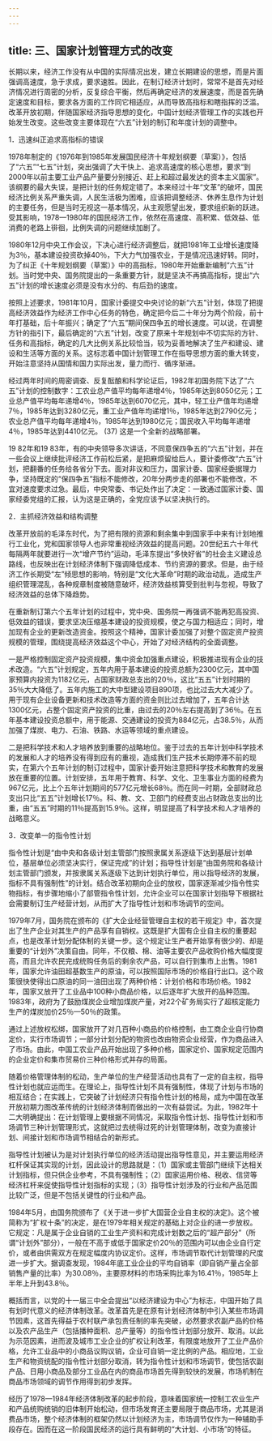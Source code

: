 ```yaml
---
---
---
```

title: 三、国家计划管理方式的改变
---




长期以来，经济工作没有从中国的实际情况出发，建立长期建设的思想，而是片面强调高速度，急于求成，要求速胜。因此，在制订经济计划时，常常不是首先对经济情况进行周密的分析，反复综合平衡，然后再确定经济的发展速度，而是首先确定速度和目标，要求各方面的工作同它相适应，从而导致高指标和瞎指挥的泛滥。改革开放初期，伴随国家经济指导思想的变化，中国计划经济管理工作的实践也开始发生改变。这些改变主要体现在“六五”计划的制订和年度计划的调整中。





1．迅速纠正追求高指标的错误


1978年制定的《1976年到1985年发展国民经济十年规划纲要（草案）》，包括了“六五”“七五”计划，突出强调了大干快上、追求高速度的核心思想，要求“到2000年以前主要工业产品产量要分别接近、赶上和超过最发达的资本主义国家”。该纲要的最大失误，是把计划的任务规定错了。本来经过十年“文革”的破坏，国民经济比例关系严重失调，人民生活极为困难，应该把调整经济、休养生息作为计划的主要任务，但是当时无视这一基本情况，从主观愿望出发，要求组织新的跃进。受其影响，1978—1980年的国民经济工作，依然在高速度、高积累、低效益、低消费的老路上徘徊，比例失调的问题继续加剧了。

1980年12月中央工作会议，下决心进行经济调整后，就把1981年工业增长速度降为3％，基本建设投资砍掉40％，下大力气加强农业，于是情况迅速好转。同时，为了纠正《十年规划纲要（草案）》中的高指标，1980年开始重新编制“六五”计划。当时党中央、国务院提出的一条重要方针，就是坚决不再搞高指标，提出“六五”计划的增长速度必须是没有水分的、有后劲的速度。

按照上述要求，1981年10月，国家计委提交中央讨论的新“六五”计划，体现了把提高经济效益作为经济工作中心任务的特色，确定把今后二十年分为两个阶段，前十年打基础，后十年振兴；确定了“六五”期间保四争五的增长速度。可以说，在调整方针的指引下，最后确定的“六五”计划，改变了原来十年规划中不切实际的方针、任务和高指标，确定的几大比例关系比较恰当，较为妥善地解决了生产和建设、建设和生活等方面的关系。这标志着中国计划管理工作在指导思想方面的重大转变，开始注意坚持从国情和国力实际出发，量力而行、循序渐进。

经过两年时间的周密调查、反复酝酿和科学论证后，1982年初国务院下达了“六五”计划的控制数字：工农业总产值平均每年递增4％，1985年达到8050亿元；工业总产值平均每年递增4％，1985年达到6070亿元，其中，轻工业产值年均递增7％，1985年达到3280亿元，重工业产值年均递增1％，1985年达到2790亿元；农业总产值平均每年递增4％，1985年达到1980亿元；国民收入平均每年递增4％，1985年达到4410亿元。 (37) 这是一个全新的战略部署。

19 82年和19 83年，有的中央领导多次讲话，不同意保四争五的“六五”计划，并在一些会议上继续批评经济工作前松后紧，是把麻烦留给后人，要计委修改“六五”计划，把翻番的任务给各省分下去。面对非议和压力，国家计委、国家经委据理力争，坚持既定的“保四争五”指标不能修改，20年分两步走的部署也不能修改，不宜对速度要求过急。最后，中央常委、书记处作出了决定：一致通过国家计委、国家经委党组的汇报，认为这是正确的，全党应该予以坚决执行的。





2．主抓经济效益和结构调整


改革开放前的毛泽东时代，为了把有限的资源和剩余集中到国家手中来有计划地推行工业化，党和国家领导人也非常重视经济效益的提高问题。20世纪五六十年代每隔两年就要进行一次“增产节约”运动，毛泽东提出“多快好省”的社会主义建设总路线，也反映出在计划经济体制下强调降低成本、节约资源的要求。但是，由于经济工作长期受“左”倾思想的影响，特别是“文化大革命”时期的政治动乱，造成生产组织管理混乱，各种规章制度被随意破坏，经济效益核算受到批判与忽视，导致了经济效益的总体下降趋势。

在重新制订第六个五年计划的过程中，党中央、国务院一再强调不能再犯高投资、低效益的错误，要求坚决压缩基本建设的投资规模，使之与国力相适应；同时，增加现有企业的更新改造资金。按照这个精神，国家计委加强了对整个固定资产投资规模的管理，围绕提高经济效益这个中心，开始了对经济结构的全面调整。

一是严格控制固定资产投资规模，集中资金加强重点建设，积极推进现有企业的技术改造。“六五”计划规定，五年内用于基本建设的投资总额为2300亿元，其中国家预算内投资为1182亿元，占国家财政总支出的20％，这比“五五”计划时期的35％大大降低了。五年内施工的大中型建设项目890项，也比过去大大减少了。用于现有企业设备更新和技术改造等方面的资金则比过去增加了，五年合计达1300亿元，占整个固定资产投资的比重，由过去的20％左右提高到了36％。在五年基本建设投资总额中，用于能源、交通建设的投资为884亿元，占38.5％，从而加强了煤炭、电力、石油、铁路、水运等领域的重点建设。

二是把科学技术和人才培养放到重要的战略地位。鉴于过去的五年计划中科学技术的发展和人才的培养没有得到应有的重视，造成我们生产技术长期停滞不前的现实，在第六个五年计划的制订过程中，国家计委开始注意把科学技术和教育的发展放在重要的位置。计划安排，五年用于教育、科学、文化、卫生事业方面的经费为967亿元，比上个五年计划期间的577亿元增长68％。而在同一时期，全部财政总支出只比“五五”计划增长17％。科、教、文、卫部门的经费支出占财政总支出的比重，由“五五”时期的11％提高到15.9％。这样，明显提高了科学技术和人才培养的战略意义。





3．改变单一的指令性计划


指令性计划是“由中央和各级计划主管部门按照隶属关系逐级下达到基层计划单位，基层单位必须坚决实行，保证完成”的计划；指导性计划是“由国务院和各级计划主管部门颁发，并按隶属关系逐级下达到计划执行单位，用以指导经济的发展，指标不具有强制性”的计划。结合改革初期向企业的放权，国家逐渐减少指令性实物指标，有步骤地缩小了部管指令性计划，允许企业可以在国家计划指导下根据社会需要制订生产经营计划，从而扩大了指导性计划和市场调节的空间。

1979年7月，国务院在颁布的《扩大企业经营管理自主权的若干规定》中，首次提出了生产企业对其生产的产品享有自销权。这既是扩大国有企业自主权的重要起点，也是改革计划分配体制的关键一步。这个规定让生产者开始享有很少的、却是重要的“计划外”决策自由。同年，不仅粮、棉、油等主要农产品收购价格大幅度提高，而且允许农民完成统购任务后的剩余农产品，可以自行到集市上出售。1981年，国家允许油田超基数生产的原油，可以按照国际市场的价格自行出口。这个政策很快使得出口原油的同一油田出现了两种价格：计划价格和市场价格。1982年，国家又放开了工业品中100种小商品价格，以后逐年扩大放开的品种范围。1983年，政府为了鼓励煤炭企业增加煤炭产量，对22个矿务局实行了超核定能力生产的煤炭加价25％—50％的政策。

通过上述放权松绑，国家放开了对几百种小商品的价格控制，由工商企业自行协商定价，实行市场调节；一部分计划分配的物资也改由物资企业经营，作为商品进入了市场。由此，中国工农业产品开始出现了多种价格，国家定价、国家规定范围内的企业定价和集市贸易价三种价格形式并存的局面。

随着价格管理体制的松动，生产单位的生产经营活动也具有了一定的自主权，指导性计划也就应运而生。在理论上，指导性计划不具有强制性，体现了计划与市场的相互结合；在实践上，它突破了计划经济只有指令性计划的格局，成为中国在改革开放初期力图改革传统的计划经济体制而做出的一次有益尝试。为此，1982年十二大明确提出：在计划管理上要根据不同情况，采取指令性计划、指导性计划和市场调节三种计划管理形式，这就把过去统得过死的计划管理体制，改变为直接计划、间接计划和市场调节相结合的新形式。

指导性计划被认为是对计划执行单位的经济活动提出指导性意见，并主要运用经济杠杆保证其实现的计划，因此设计的思路就是：（1）国家或主管部门继续下达相关计划指标，但只供企业参考，不具有强制性；（2）国家运用价格、税收、信贷等经济杠杆来促使指导性计划指标的实现；（3）指导性计划涉及的行业和产品范围比较广泛，但是不包括关键性的行业和产品。

1984年5月，由国务院颁布了《关于进一步扩大国营企业自主权的决定》。这个被简称为“扩权十条”的决定，是在1979年相关规定的基础上对企业的进一步放权。它规定：凡是属于企业自销的工业生产资料和完成计划数之后的“超产部分”（所谓“计划外”部分），一般在不高于或低于国家定价20％的范围内可以由企业自行定价，或者由供需双方在规定幅度内协议定价。这样，市场调节取代计划管理的尺度进一步扩大。据调查发现，1984年底工业企业的平均自销率（即自销产量占全部销售产量的比率）为30.08％，主要原材料的市场采购比率为16.41％，1985年上半年上升到43.8％。

概括而言，以党的十一届三中全会提出“以经济建设为中心”为标志，中国开始了具有划时代意义的经济体制改革。改革首先是在原有计划经济体制中引入某些市场调节因素，这首先得益于农村联产承包责任制的率先突破，必然要求农副产品的价格以及农产品生产（包括播种面积、总产量等）的指令性计划部分放开、取消。以此为示范因素，进而波及城市工业企业的扩权让利改革，有限度地放开了工业产品价格，允许工业品中的小商品议购议销，企业可自销一定比例的产品。相应地，工业生产和物资统配的指令性计划部分取消，转为指令性计划和市场调节，使包括农副产品、日用小商品及部分工业品在内的商品市场首先得到较快的发展，市场机制在商品市场领域的调节作用得到初步发挥。

经历了1978—1984年经济体制改革的起步阶段，意味着国家统一控制工农业生产和产品统购统销的旧体制开始松动，但市场发育还主要局限于商品市场，尤其是消费品市场，整个经济体制的框架仍然以计划经济为主，市场调节仅作为一种辅助手段存在。因而在这一阶段国民经济的运行具有鲜明的“大计划、小市场”的特征。